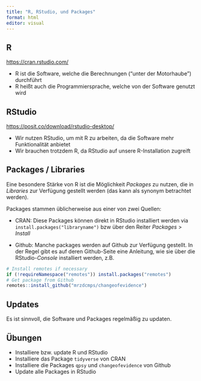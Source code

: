 ```yaml
---
title: "R, RStudio, und Packages"
format: html
editor: visual
---
```


## R

<https://cran.rstudio.com/>

-   R ist die Software, welche die Berechnungen ("unter der Motorhaube") durchführt
-   R heißt auch die Programmiersprache, welche von der Software genutzt wird

## RStudio

<https://posit.co/download/rstudio-desktop/>

-   Wir nutzen RStudio, um mit R zu arbeiten, da die Software mehr Funktionalität anbietet
-   Wir brauchen trotzdem R, da RStudio auf unsere R-Installation zugreift

## Packages / Libraries

Eine besondere Stärke von R ist die Möglichkeit *Packages* zu nutzen, die in *Libraries* zur Verfügung gestellt werden (das kann als synonym betrachtet werden).

Packages stammen üblicherweise aus einer von zwei Quellen:

-   CRAN: Diese Packages können direkt in RStudio installiert werden via `install.packages("libraryname")` bzw über den Reiter *Packages* \> *Install*

-   Github: Manche packages werden auf Github zur Verfügung gestellt. In der Regel gibt es auf deren Github-Seite eine Anleitung, wie sie über die RStudio-*Console* installiert werden, z.B.

``` r
# Install remotes if necessary
if (!requireNamespace("remotes")) install.packages("remotes")
# Get package from Github
remotes::install_github("mrzdcmps/changeofevidence")
```

## Updates

Es ist sinnvoll, die Software und Packages regelmäßig zu updaten.

::: callout-note
## Übungen

-   Installiere bzw. update R und RStudio
-   Installiere das Package `tidyverse` von CRAN
-   Installiere die Packages `qpsy` und `changeofevidence` von Github
-   Update alle Packages in RStudio
:::

